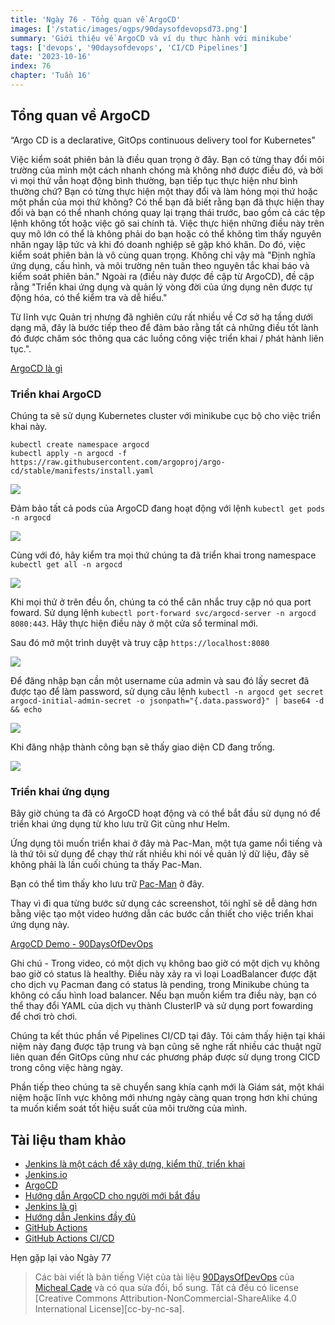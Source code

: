 ```yaml
---
title: 'Ngày 76 - Tổng quan về ArgoCD'
images: ['/static/images/ogps/90daysofdevopsd73.png']
summary: 'Giới thiệu về ArgoCD và ví dụ thực hành với minikube'
tags: ['devops', '90daysofdevops', 'CI/CD Pipelines']
date: '2023-10-16'
index: 76
chapter: 'Tuần 16'
---
```


<TOCInline toc={props.toc} asDisclosure />

## Tổng quan về ArgoCD

“Argo CD is a declarative, GitOps continuous delivery tool for Kubernetes”

Việc kiểm soát phiên bản là điều quan trọng ở đây. Bạn có từng thay đổi môi trường của mình một cách nhanh chóng mà không nhớ được điều đó, và bởi vì mọi thứ vẫn hoạt động bình thường, bạn tiếp tục thực hiện như bình thường chứ? Bạn có từng thực hiện một thay đổi và làm hỏng mọi thứ hoặc một phần của mọi thứ không? Có thể bạn đã biết rằng bạn đã thực hiện thay đổi và bạn có thể nhanh chóng quay lại trạng thái trước, bao gồm cả các tệp lệnh không tốt hoặc việc gõ sai chính tả. Việc thực hiện những điều này trên quy mô lớn có thể là không phải do bạn hoặc có thể không tìm thấy nguyên nhân ngay lập tức và khi đó doanh nghiệp sẽ gặp khó khăn. Do đó, việc kiểm soát phiên bản là vô cùng quan trọng. Không chỉ vậy mà "Định nghĩa ứng dụng, cấu hình, và môi trường nên tuân theo nguyên tắc khai báo và kiểm soát phiên bản." Ngoài ra (điều này được đề cập từ ArgoCD), đề cập rằng "Triển khai ứng dụng và quản lý vòng đời của ứng dụng nên được tự động hóa, có thể kiểm tra và dễ hiểu."

Từ lĩnh vực Quản trị nhưng đã nghiên cứu rất nhiều về Cơ sở hạ tầng dưới dạng mã, đây là bước tiếp theo để đảm bảo rằng tất cả những điều tốt lành đó được chăm sóc thông qua các luồng công việc triển khai / phát hành liên tục.".


[ArgoCD là gì](https://argo-cd.readthedocs.io/en/stable/)

### Triển khai ArgoCD

Chúng ta sẽ sử dụng Kubernetes cluster với minikube cục bộ cho việc triển khai này. 

```Shell
kubectl create namespace argocd
kubectl apply -n argocd -f https://raw.githubusercontent.com/argoproj/argo-cd/stable/manifests/install.yaml
```

![](/static/images/assets/Day76_CICD1.png)

Đảm bảo tất cả pods của ArgoCD đang hoạt động với lệnh `kubectl get pods -n argocd`

![](/static/images/assets/Day76_CICD2.png)

Cùng với đó, hãy kiểm tra mọi thứ chúng ta đã triển khai trong namespace `kubectl get all -n argocd`

![](/static/images/assets/Day76_CICD3.png)

Khi mọi thử ở trên đều ổn, chúng ta có thể cân nhắc truy cập nó qua port foward. Sử dụng lệnh `kubectl port-forward svc/argocd-server -n argocd 8080:443`. Hãy thực hiện điều này ở một cửa sổ terminal mới.

Sau đó mở một trình duyệt và truy cập `https://localhost:8080`

![](/static/images/assets/Day76_CICD4.png)

Để đăng nhập bạn cần một username của admin và sau đó lấy secret đã được tạo để làm password, sử dụng câu lệnh `kubectl -n argocd get secret argocd-initial-admin-secret -o jsonpath="{.data.password}" | base64 -d && echo`

![](/static/images/assets/Day76_CICD5.png)

Khi đăng nhập thành công bạn sẽ thấy giao diện CD đang trống.

![](/static/images/assets/Day76_CICD6.png)

### Triển khai ứng dụng

Bây giờ chúng ta đã có ArgoCD hoạt động và có thể bắt đầu sử dụng nó để triển khai ứng dụng từ kho lưu trữ Git cũng như Helm.

Ứng dụng tôi muốn triển khai ở đây mà Pac-Man, một tựa game nổi tiếng và là thứ tôi sử dụng để chạy thử rất nhiều khi nói về quản lý dữ liệu, đây sẽ không phải là lần cuối chúng ta thấy Pac-Man.

Bạn có thể tìm thấy kho lưu trữ [Pac-Man](https://github.com/MichaelCade/pacman-tanzu.git) ở đây.

Thay vì đi qua từng bước sử dụng các screenshot, tôi nghĩ sẽ dễ dàng hơn bằng việc tạo một video hướng dẫn các bước cần thiết cho việc triển khai ứng dụng này.

[ArgoCD Demo - 90DaysOfDevOps](https://www.youtube.com/watch?v=w6J413_j0hA)

Ghi chú - Trong video, có một dịch vụ không bao giờ có một dịch vụ không bao giờ có status là healthy. Điều này xảy ra vì loại LoadBalancer được đặt cho dịch vụ Pacman đang có status là pending, trong Minikube chúng ta không có cấu hình load balancer. Nếu bạn muốn kiểm tra điều này, bạn có thể thay đổi YAML của dịch vụ thành ClusterIP và sử dụng port fowarding để chơi trò chơi.

Chúng ta kết thúc phần về Pipelines CI/CD tại đây. Tôi cảm thấy hiện tại khái niệm này đang được tập trung và bạn cũng sẽ nghe rất nhiều các thuật ngữ liên quan đến GitOps cũng như các phương pháp được sử dụng trong CICD trong công việc hàng ngày.

Phần tiếp theo chúng ta sẽ chuyển sang khía cạnh mới là Giám sát, một khái niệm hoặc lĩnh vực không mới nhưng ngày càng quan trọng hơn khi chúng ta muốn kiểm soát tốt hiệu suất của môi trường của mình.

## Tài liệu tham khảo

- [Jenkins là một cách để xây dựng, kiểm thử, triển khai](https://www.youtube.com/watch?v=_MXtbjwsz3A)
- [Jenkins.io](https://www.jenkins.io/)
- [ArgoCD](https://argo-cd.readthedocs.io/en/stable/)
- [Hướng dẫn ArgoCD cho người mới bắt đầu](https://www.youtube.com/watch?v=MeU5_k9ssrs)
- [Jenkins là gì](https://www.youtube.com/watch?v=LFDrDnKPOTg)
- [Hướng dẫn Jenkins đầy đủ](https://www.youtube.com/watch?v=nCKxl7Q_20I&t=3s)
- [GitHub Actions](https://www.youtube.com/watch?v=R8_veQiYBjI)
- [GitHub Actions CI/CD](https://www.youtube.com/watch?v=mFFXuXjVgkU)

Hẹn gặp lại vào Ngày 77

> Các bài viết là bản tiếng Việt của tài liệu [90DaysOfDevOps](https://github.com/MichaelCade/90DaysOfDevOps/tree/main/2022/Days) của [Micheal Cade](https://twitter.com/MichaelCade1) và có qua sửa đổi, bổ sung. Tất cả đều có license [Creative Commons Attribution-NonCommercial-ShareAlike 4.0 International License][cc-by-nc-sa].